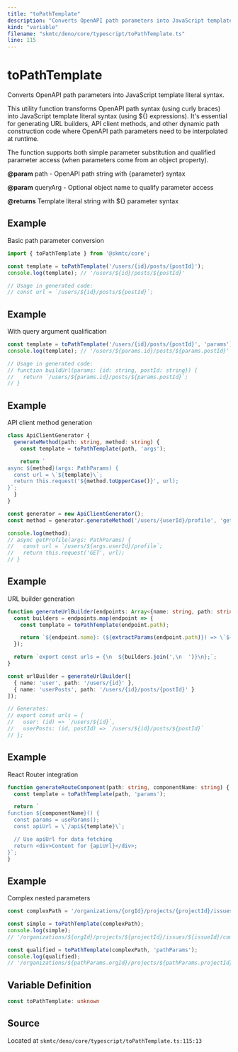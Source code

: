 ```yaml
---
title: "toPathTemplate"
description: "Converts OpenAPI path parameters into JavaScript template literal syntax."
kind: "variable"
filename: "skmtc/deno/core/typescript/toPathTemplate.ts"
line: 115
---
```


# toPathTemplate

Converts OpenAPI path parameters into JavaScript template literal syntax.

This utility function transforms OpenAPI path syntax (using curly braces) into
JavaScript template literal syntax (using ${} expressions). It's essential for
generating URL builders, API client methods, and other dynamic path construction
code where OpenAPI path parameters need to be interpolated at runtime.

The function supports both simple parameter substitution and qualified parameter
access (when parameters come from an object property).


**@param** path - OpenAPI path string with {parameter} syntax

**@param** queryArg - Optional object name to qualify parameter access

**@returns** Template literal string with ${} parameter syntax


## Example

Basic path parameter conversion
```typescript
import { toPathTemplate } from '@skmtc/core';

const template = toPathTemplate('/users/{id}/posts/{postId}');
console.log(template); // '/users/${id}/posts/${postId}'

// Usage in generated code:
// const url = `/users/${id}/posts/${postId}`;
```


## Example

With query argument qualification
```typescript
const template = toPathTemplate('/users/{id}/posts/{postId}', 'params');
console.log(template); // '/users/${params.id}/posts/${params.postId}'

// Usage in generated code:
// function buildUrl(params: {id: string, postId: string}) {
//   return `/users/${params.id}/posts/${params.postId}`;
// }
```


## Example

API client method generation
```typescript
class ApiClientGenerator {
  generateMethod(path: string, method: string) {
    const template = toPathTemplate(path, 'args');

    return `
async ${method}(args: PathParams) {
  const url = \`${template}\`;
  return this.request('${method.toUpperCase()}', url);
}`;
  }
}

const generator = new ApiClientGenerator();
const method = generator.generateMethod('/users/{userId}/profile', 'getProfile');

console.log(method);
// async getProfile(args: PathParams) {
//   const url = `/users/${args.userId}/profile`;
//   return this.request('GET', url);
// }
```


## Example

URL builder generation
```typescript
function generateUrlBuilder(endpoints: Array<{name: string, path: string}>) {
  const builders = endpoints.map(endpoint => {
    const template = toPathTemplate(endpoint.path);

    return `${endpoint.name}: (${extractParams(endpoint.path)}) => \`${template}\``;
  });

  return `export const urls = {\n  ${builders.join(',\n  ')}\n};`;
}

const urlBuilder = generateUrlBuilder([
  { name: 'user', path: '/users/{id}' },
  { name: 'userPosts', path: '/users/{id}/posts/{postId}' }
]);

// Generates:
// export const urls = {
//   user: (id) => `/users/${id}`,
//   userPosts: (id, postId) => `/users/${id}/posts/${postId}`
// };
```


## Example

React Router integration
```typescript
function generateRouteComponent(path: string, componentName: string) {
  const template = toPathTemplate(path, 'params');

  return `
function ${componentName}() {
  const params = useParams();
  const apiUrl = \`/api${template}\`;

  // Use apiUrl for data fetching
  return <div>Content for {apiUrl}</div>;
}`;
}
```


## Example

Complex nested parameters
```typescript
const complexPath = '/organizations/{orgId}/projects/{projectId}/issues/{issueId}/comments/{commentId}';

const simple = toPathTemplate(complexPath);
console.log(simple);
// '/organizations/${orgId}/projects/${projectId}/issues/${issueId}/comments/${commentId}'

const qualified = toPathTemplate(complexPath, 'pathParams');
console.log(qualified);
// '/organizations/${pathParams.orgId}/projects/${pathParams.projectId}/issues/${pathParams.issueId}/comments/${pathParams.commentId}'
```

## Variable Definition

```typescript
const toPathTemplate: unknown
```

## Source

Located at `skmtc/deno/core/typescript/toPathTemplate.ts:115:13`
